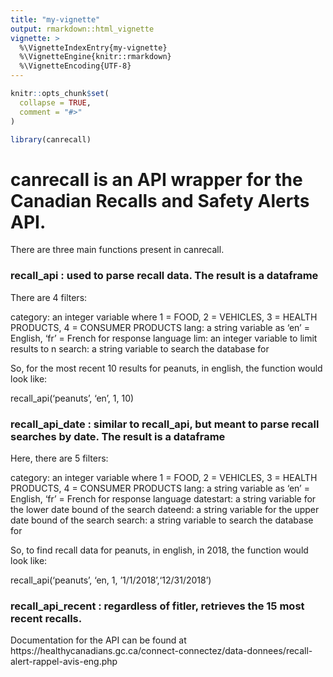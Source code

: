 ```yaml
---
title: "my-vignette"
output: rmarkdown::html_vignette
vignette: >
  %\VignetteIndexEntry{my-vignette}
  %\VignetteEngine{knitr::rmarkdown}
  %\VignetteEncoding{UTF-8}
---
```


```r
knitr::opts_chunk$set(
  collapse = TRUE,
  comment = "#>"
)
```

```r
library(canrecall)
```

# canrecall is an API wrapper for the Canadian Recalls and Safety Alerts API.

There are three main functions present in canrecall.

### recall_api : used to parse recall data. The result is a dataframe

There are 4 filters:

  category: an integer variable where 1 = FOOD, 2 = VEHICLES, 3 = HEALTH PRODUCTS, 4 = CONSUMER PRODUCTS
  lang: a string variable as 'en' = English, 'fr' = French for response language
  lim: an integer variable to limit results to n
  search: a string variable to search the database for
  
So, for the most recent 10 results for peanuts, in english, the function would look like:

recall_api('peanuts', 'en', 1, 10)

### recall_api_date : similar to recall_api, but meant to parse recall searches by date. The result is a dataframe

Here, there are 5 filters:

  category: an integer variable where 1 = FOOD, 2 = VEHICLES, 3 = HEALTH PRODUCTS, 4 = CONSUMER PRODUCTS
  lang: a string variable as 'en' = English, 'fr' = French for response language
  datestart: a string variable for the lower date bound of the search
  dateend: a string variable for the upper date bound of the search
  search: a string variable to search the database for

So, to find recall data for peanuts, in english, in 2018, the function would look like:

recall_api('peanuts', 'en, 1, '1/1/2018','12/31/2018')

### recall_api_recent : regardless of fitler, retrieves the 15 most recent recalls.


Documentation for the API can be found at https://healthycanadians.gc.ca/connect-connectez/data-donnees/recall-alert-rappel-avis-eng.php



